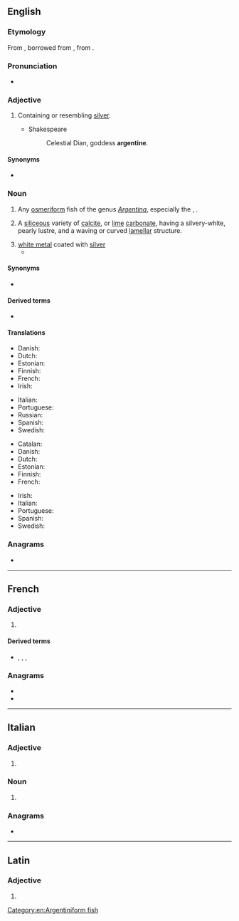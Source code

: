 {{also|Argentine}}
==English==

===Etymology===
From {{inh|en|enm|argentyne}}, borrowed from {{der|en|fro|argentin||silvery}}, from {{der|en|la|argentum||silver}}.

===Pronunciation===
* {{a|UK|US}} {{IPA|en|/ˈɑː(ɹ).dʒənˌtiːn/|/ˈɑː(ɹ).dʒənˌtaɪn/}}

===Adjective===
{{en-adj}}

# Containing or resembling [[silver]].
#* {{rfdate|en}} Shakespeare
#*: Celestial Dian, goddess '''argentine'''.

====Synonyms====
* {{l|en|silvern}}

===Noun===
{{en-noun}}
{{wikipedia|Herring smelt}}

# Any [[osmeriform]] fish of the genus ''[[Argentina]]'', especially the {{vern|European argentine}}, {{taxlink|Argentina sphyraena|species|noshow=1|ver=161114}}.
# {{lb|en|mineral}} A [[siliceous]] variety of [[calcite]], or [[lime]] [[carbonate]], having a silvery-white, pearly lustre, and a waving or curved [[lamellar]] structure.
# [[white metal]] coated with [[silver]]
#* {{rfquotek|en|Simmonds}}

====Synonyms====
* {{vern|herring smelt}}

====Derived terms====
* {{l|en|greater argentine}}

====Translations====
{{trans-top|fish of the genus ''Argentina''}}
* Danish: {{t|da|guldlaks|c}}
* Dutch: {{t+|nl|zilvervis}}
* Estonian: {{t|et|hõbekala}}
* Finnish: {{t|fi|hopeakuore}}
* French: {{t+|fr|argentine|m}}
* Irish: {{t|ga|airgintín}}
{{trans-mid}}
* Italian: {{t|it|argentina|f}}
* Portuguese: {{t+|pt|argentina|f}}
* Russian: {{t|ru|аргенти́н|m}}
* Spanish: {{t+|es|argentina|f}}
* Swedish: {{t|sv|guldlaxfisk|c}}
{{trans-bottom}}

{{trans-top|''Argentina sphyraena''}}
* Catalan: {{t+|ca|moixó|m}}
* Danish: {{t|da|strømsild|c}}
* Dutch: {{t|nl|zilversmelt}}
* Estonian: {{t|et|hõbekala}}
* Finnish: {{t|fi|hopeakuore}}
* French: {{t+|fr|petite argentine|m}}
{{trans-mid}}
* Irish: {{t|ga|airgintín}}
* Italian: {{t|it|argentina|f}}
* Portuguese: {{t+|pt|argentina|f}}
* Spanish: {{t|es|pez plata|f}}
* Swedish: {{t|sv|silverfisk|c}}
{{trans-bottom}}

===Anagrams===
* {{anagrams|en|a=aeeginnrt|Tangerine|antigreen|intragene|tangerine}}

[[Category:en:Argentiniform fish]]

----

==French==

===Adjective===
{{head|fr|adjective form}}

# {{feminine singular of|fr|argentin}}

====Derived terms====
* {{l|fr|Argentine}}, {{l|fr|Argentinean}}, {{l|fr|Argentina}}, {{l|fr|Argentinian}}

===Anagrams===
* {{l|fr|gainèrent}}
* {{l|fr|régnaient}}

----

==Italian==

===Adjective===
{{head|it|adjective form}}

# {{feminine plural of|it|argentino}}

===Noun===
{{head|it|noun plural form|g=f}}

# {{plural of|it|argentina}}

===Anagrams===
* {{l|it|rinnegate}}

----

==Latin==

===Adjective===
{{la-adj-form|argentīne}}

# {{inflection of|la|argentīnus||voc|m|s}}